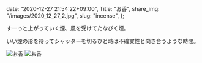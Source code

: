   date: "2020-12-27 21:54:22+09:00",
  Title: "お香",
  share_img: "/images/2020_12_27_2.jpg",
  slug: "incense",
};

すーっと上がっていく煙、風を受けてたなびく煙。

いい煙の形を待ってシャッターを切るひと時は不確実性と向き合うような時間。

![お香](/images/2020_12_27_1.jpg)
![お香](/images/2020_12_27_2.jpg)
